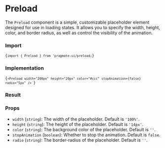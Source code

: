 
# Preload

The `Preload` component is a simple, customizable placeholder element designed for use in loading states. It allows you to specify the width, height, color, and border radius, as well as control the visibility of the animation.

### Import

<Code>{`import { Preload } from 'pragmate-ui/preload;`}</Code>

### Implementation

<Code>{`<Preload width="200px" height="20px" color="#ccc" stopAnimation={false} radio="5px" /> `}</Code>

### Result

<Preload 
  width="200px" 
  height="20px" 
  color="#ccc" 
  stopAnimation={false} 
  radio="5px" 
/>


### Props 

- `width` (`string`): The width of the placeholder. Default is `'100%'`.
- `height` (`string`): The height of the placeholder. Default is `'14px'`.
- `color` (`string`): The background color of the placeholder. Default is `''`.
- `stopAnimation` (`boolean`): Whether to stop the animation. Default is `false`.
- `radio` (`string`): The border-radius of the placeholder. Default is `''`.


